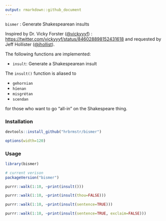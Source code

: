 ```yaml
---
output: rmarkdown::github_document
---
```


`bismer` : Generate Shakespearean insults

Inspired by Dr. Vicky Forster (<a href="https://twitter.com/vickyyyf">@vickyyyf</a>) : <https://twitter.com/vickyyyf/status/846028898152431618> and requested by Jeff Hollister (<a href="https://twitter.com/jhollist">@jhollist</a>).

The following functions are implemented:

- `insult`: Generate a Shakespearean insult

The `insult()` function is aliased to 

- `gehornian`
- `híenan`
- `misgrétan`
- `scendan`

for those who want to go "all-in" on the Shakespeare thing.

### Installation

```r
devtools::install_github("hrbrmstr/bismer")
```

```r
options(width=120)
```

### Usage

```r
library(bismer)

# current verison
packageVersion("bismer")

purrr::walk(1:10, ~print(insult()))

purrr::walk(1:10, ~print(insult(thou=FALSE)))

purrr::walk(1:10, ~print(insult(sentence=TRUE)))

purrr::walk(1:10, ~print(insult(sentence=TRUE, exclaim=FALSE)))
```
